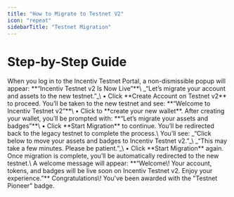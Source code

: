 ```yaml
---
title: "How to Migrate to Testnet V2"
icon: "repeat"
sidebarTitle: "Testnet Migration"
---
```


# Step-by-Step Guide

<Steps>
  <Step title="Step 1: Start Migration from Testnet v1">
    When you log in to the Incentiv Testnet Portal, a non-dismissible popup will appear:  **“Incentiv Testnet v2 Is Now Live”**\
    _“Let’s migrate your account and assets to the new testnet.”_\
    • Click **Create Account on Testnet v2** to proceed.
  </Step>
  <Step title="Step 2: Create Your New Wallet">
    You’ll be taken to the new testnet and see: **“Welcome to Incentiv Testnet v2”**\
    • Click to **create your new wallet**.
  </Step>
  <Step title="Step 3: Migrate Your Assets and Badges">
    After creating your wallet, you’ll be prompted with:  **“Let’s migrate your assets and badges”**\
    • Click **Start Migration** to continue.
  </Step>
  <Step title="Step 4: Confirm Migration from Testnet v1">
    You’ll be redirected back to the legacy testnet to complete the process.\
    You’ll see: _“Click below to move your assets and badges to Incentiv Testnet v2.”_\
    _“This may take a few minutes. Please be patient.”_\
    • Click **Start Migration** again.
  </Step>
  <Step title="Step 5: Final Step – Welcome to Testnet v2">
    Once migration is complete, you’ll be automatically redirected to the new testnet.\
    A welcome message will appear: **“Welcome\! Your account, tokens, and badges will be live soon on Incentiv Testnet v2. Enjoy your experience.”**
  </Step>
</Steps>

<Check>
  Congratulations\! You've been awarded with the "Testnet Pioneer" badge.
</Check>